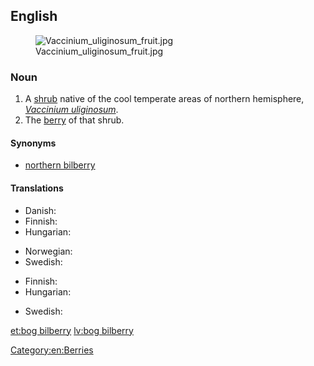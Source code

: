 {{wikipedia|vaccinium uliginosum}}
==English==
[[File:Vaccinium_uliginosum_fruit.jpg|thumb|right]]

===Noun===
{{en-noun|head=[[bog]] [[bilberry]]|bog bilberries}}

# A [[shrub]] native of the cool temperate areas of northern hemisphere, ''[[Vaccinium uliginosum]]''.
# The [[berry]] of that shrub.

====Synonyms====
* [[northern bilberry]]

====Translations====
{{trans-top|shrub}}
* Danish: {{t-|da|mose-bølle}}
* Finnish: {{t+|fi|juolukka}}
* Hungarian: {{t-|hu|mocsári áfonya}}
{{trans-mid}}
* Norwegian: {{t-|no|blokkebær|n}}
* Swedish: {{t+|sv|odon|n}}
{{trans-bottom}}

{{trans-top|berry}}
* Finnish: {{t+|fi|juolukka}}
* Hungarian: {{t-|hu|mocsári áfonya}}
{{trans-mid}}
* Swedish: {{t+|sv|odon|n}}
{{trans-bottom}}

[[Category:en:Berries]]

[[et:bog bilberry]]
[[lv:bog bilberry]]